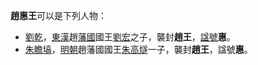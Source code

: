 '''趙惠王'''可以是下列人物：
* [[劉乾|劉乾]]，[[東漢|東漢]]趙[[藩國|藩國]]國王[[劉宏|劉宏]]之子，襲封'''趙王'''，[[諡號|諡號]]'''惠'''。
* [[朱瞻塙|朱瞻塙]]，[[明朝|明朝]]趙藩國國王[[朱高燧|朱高燧]]一子，襲封'''趙王'''，諡號'''惠'''。

{{disambig|Z|Cat=三字封號消歧義}}